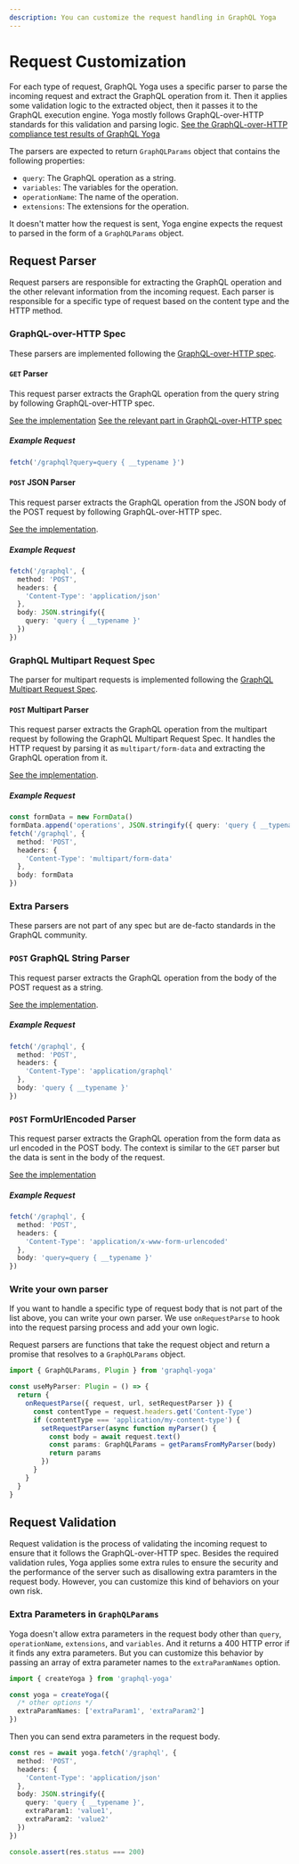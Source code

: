 ```yaml
---
description: You can customize the request handling in GraphQL Yoga
---
```


# Request Customization

For each type of request, GraphQL Yoga uses a specific parser to parse the incoming request and extract the GraphQL operation
from it. Then it applies some validation logic to the extracted object, then it passes it to the
GraphQL execution engine. Yoga mostly follows GraphQL-over-HTTP standards for this validation and parsing
logic.
[See the GraphQL-over-HTTP compliance test results of GraphQL Yoga](https://github.com/graphql/graphql-http/blob/main/implementations/graphql-yoga/README.md)

The parsers are expected to return `GraphQLParams` object that contains the following properties:

- `query`: The GraphQL operation as a string.
- `variables`: The variables for the operation.
- `operationName`: The name of the operation.
- `extensions`: The extensions for the operation.

It doesn't matter how the request is sent, Yoga engine expects the request to parsed in the form of
a `GraphQLParams` object.

## Request Parser

Request parsers are responsible for extracting the GraphQL operation and the other relevant
information from the incoming request. Each parser is responsible for a specific type of request
based on the content type and the HTTP method.

### GraphQL-over-HTTP Spec

These parsers are implemented following the
[GraphQL-over-HTTP spec](https://graphql.github.io/graphql-over-http/).

#### `GET` Parser

This request parser extracts the GraphQL operation from the query string by following
GraphQL-over-HTTP spec.

[See the implementation](https://github.com/dotansimha/graphql-yoga/blob/main/packages/graphql-yoga/src/plugins/request-parser/get.ts)
[See the relevant part in GraphQL-over-HTTP spec](https://graphql.github.io/graphql-over-http/draft/#sec-GET)

##### Example Request

```ts
fetch('/graphql?query=query { __typename }')
```

#### `POST` JSON Parser

This request parser extracts the GraphQL operation from the JSON body of the POST request by
following GraphQL-over-HTTP spec.

[See the implementation](https://github.com/dotansimha/graphql-yoga/blob/main/packages/graphql-yoga/src/plugins/request-parser/post-json.ts).

##### Example Request

```ts
fetch('/graphql', {
  method: 'POST',
  headers: {
    'Content-Type': 'application/json'
  },
  body: JSON.stringify({
    query: 'query { __typename }'
  })
})
```

### GraphQL Multipart Request Spec

The parser for multipart requests is implemented following the
[GraphQL Multipart Request Spec](https://github.com/jaydenseric/graphql-multipart-request-spec).

#### `POST` Multipart Parser

This request parser extracts the GraphQL operation from the multipart request by following the
GraphQL Multipart Request Spec. It handles the HTTP request by parsing it as `multipart/form-data`
and extracting the GraphQL operation from it.

[See the implementation](https://github.com/dotansimha/graphql-yoga/blob/main/packages/graphql-yoga/src/plugins/request-parser/post-multipart.ts).

##### Example Request

```ts
const formData = new FormData()
formData.append('operations', JSON.stringify({ query: 'query { __typename }' }))
fetch('/graphql', {
  method: 'POST',
  headers: {
    'Content-Type': 'multipart/form-data'
  },
  body: formData
})
```

### Extra Parsers

These parsers are not part of any spec but are de-facto standards in the GraphQL community.

### `POST` GraphQL String Parser

This request parser extracts the GraphQL operation from the body of the POST request as a string.

[See the implementation](https://github.com/dotansimha/graphql-yoga/blob/main/packages/graphql-yoga/src/plugins/request-parser/post-graphql-string.ts).

##### Example Request

```ts
fetch('/graphql', {
  method: 'POST',
  headers: {
    'Content-Type': 'application/graphql'
  },
  body: 'query { __typename }'
})
```

### `POST` FormUrlEncoded Parser

This request parser extracts the GraphQL operation from the form data as url encoded in the POST
body. The context is similar to the `GET` parser but the data is sent in the body of the request.

[See the implementation](https://github.com/dotansimha/graphql-yoga/blob/main/packages/graphql-yoga/src/plugins/request-parser/post-form-url-encoded.ts)

##### Example Request

```ts
fetch('/graphql', {
  method: 'POST',
  headers: {
    'Content-Type': 'application/x-www-form-urlencoded'
  },
  body: 'query=query { __typename }'
})
```

### Write your own parser

If you want to handle a specific type of request body that is not part of the list above, you can
write your own parser. We use `onRequestParse` to hook into the request parsing process and add your
own logic.

Request parsers are functions that take the request object and return a promise that resolves to a
`GraphQLParams` object.

```ts
import { GraphQLParams, Plugin } from 'graphql-yoga'

const useMyParser: Plugin = () => {
  return {
    onRequestParse({ request, url, setRequestParser }) {
      const contentType = request.headers.get('Content-Type')
      if (contentType === 'application/my-content-type') {
        setRequestParser(async function myParser() {
          const body = await request.text()
          const params: GraphQLParams = getParamsFromMyParser(body)
          return params
        })
      }
    }
  }
}
```

## Request Validation

Request validation is the process of validating the incoming request to ensure that it follows the
GraphQL-over-HTTP spec. Besides the required validation rules, Yoga applies some extra rules to ensure the
security and the performance of the server such as disallowing extra paramters in the request body. However, you can customize this kind of behaviors on your own risk.

### Extra Parameters in `GraphQLParams`

Yoga doesn't allow extra parameters in the request body other than `query`, `operationName`,
`extensions`, and `variables`. And it returns a 400 HTTP error if it finds any extra parameters. But
you can customize this behavior by passing an array of extra parameter names to the
`extraParamNames` option.

```ts
import { createYoga } from 'graphql-yoga'

const yoga = createYoga({
  /* other options */
  extraParamNames: ['extraParam1', 'extraParam2']
})
```

Then you can send extra parameters in the request body.

```ts
const res = await yoga.fetch('/graphql', {
  method: 'POST',
  headers: {
    'Content-Type': 'application/json'
  },
  body: JSON.stringify({
    query: 'query { __typename }',
    extraParam1: 'value1',
    extraParam2: 'value2'
  })
})

console.assert(res.status === 200)
```

